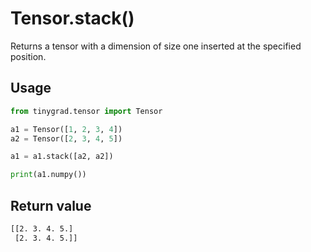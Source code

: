 # Tensor.stack()

Returns a tensor with a dimension of size one inserted at the specified position.

## Usage
```python copy
from tinygrad.tensor import Tensor

a1 = Tensor([1, 2, 3, 4])
a2 = Tensor([2, 3, 4, 5])

a1 = a1.stack([a2, a2])

print(a1.numpy())
```

## Return value
```bash
[[2. 3. 4. 5.]
 [2. 3. 4. 5.]]
```